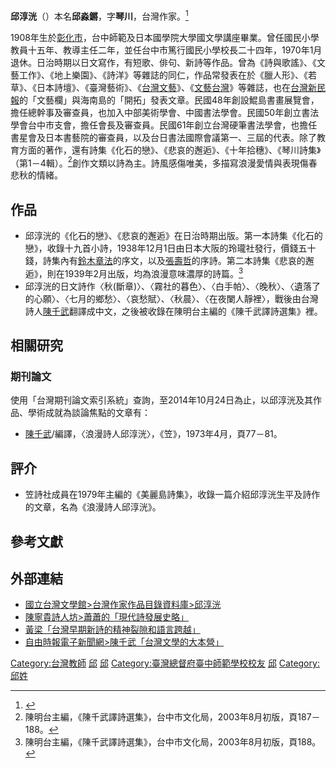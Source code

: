 '''邱淳洸'''（{{bd|1908年|3月|1989年||}}）本名'''邱淼鏘'''，字'''琴川'''，台灣作家。<ref name=writer2>{{Cite web |url=https://db.nmtl.gov.tw/Site4/s6/writerinfo?id=880 |title=台灣作家作品目錄資料庫 |publisher=國立台灣文學館 |accessdate=}}</ref>

1908年生於[[彰化市|彰化市]]，台中師範及日本國學院大學國文學講座畢業。曾任國民小學教員十五年、教導主任二年，並任台中市篤行國民小學校長二十四年，1970年1月退休。日治時期以日文寫作，有短歌、俳句、新詩等作品。曾為《詩與歌謠》、《文藝工作》、《地上樂園》、《詩洋》等雜誌的同仁，作品常發表在於《臘人形》、《若草》、《日本詩壇》、《臺灣藝術》、《[[台灣文藝|台灣文藝]]》、《[[文藝台灣|文藝台灣]]》等雜誌，也在[[台灣新民報|台灣新民報]]的「文藝欄」與海南島的「開拓」發表文章。民國48年創設鯤島書畫展覽會，擔任總幹事及審查員，也加入中部美術學會、中國書法學會。民國50年創立書法學會台中市支會，擔任會長及審查員。民國61年創立台灣硬筆書法學會，也擔任書星會及日本書藝院的審查員，以及台日書法國際會議第一、三屆的代表。除了教育方面的著作，還有詩集《化石的戀》、《悲哀的邂逅》、《十年拾穗》、《琴川詩集》（第1－4輯）。<ref>陳明台主編，《陳千武譯詩選集》，台中市文化局，2003年8月初版，頁187－188。</ref>創作文類以詩為主。詩風感傷唯美，多描寫浪漫愛情與表現傷春悲秋的情緒。

==作品==
*邱淳洸的《化石的戀》、《悲哀的邂逅》在日治時期出版。第一本詩集《化石的戀》，收錄十九首小詩，1938年12月1日由日本大阪的玲瓏社發行，價錢五十錢，詩集內有[[鈴木章法|鈴木章法]]的序文，以及[[張壽哲|張壽哲]]的序詩。第二本詩集《悲哀的邂逅》，則在1939年2月出版，均為浪漫意味濃厚的詩篇。<ref>陳明台主編，《陳千武譯詩選集》，台中市文化局，2003年8月初版，頁188。</ref>
*邱淳洸的日文詩作〈秋(斷章)〉、〈霧社的暮色〉、〈白手帕〉、〈晚秋〉、〈遺落了的心願〉、〈七月的鄉愁〉、〈哀愁賦〉、〈秋晨〉、〈在夜闌人靜裡〉，戰後由台灣詩人[[陳千武|陳千武]]翻譯成中文，之後被收錄在陳明台主編的《陳千武譯詩選集》裡。

==相關研究==
===期刊論文===
使用「台灣期刊論文索引系統」查詢，至2014年10月24日為止，以邱淳洸及其作品、學術成就為談論焦點的文章有：
*[[陳千武|陳千武]]/編譯，〈浪漫詩人邱淳洸〉，《笠》，1973年4月，頁77－81。

==評介==
*笠詩社成員在1979年主編的《美麗島詩集》，收錄一篇介紹邱淳洸生平及詩作的文章，名為《浪漫詩人邱淳洸》。

==參考文獻==
<references />

==外部連結==
*[https://db.nmtl.gov.tw/Site4/s6/writerinfo?id=880 國立台灣文學館>台灣作家作品目錄資料庫>邱淳洸] 
*[http://ningkuei.blogspot.tw/2007/09/blog-post_26.html 陳寧貴詩人坊>蕭蕭的「現代詩發展史略」] {{Wayback|url=http://ningkuei.blogspot.tw/2007/09/blog-post_26.html |date=20160610125957 }}
*[http://bbs.nsysu.edu.tw/txtVersion/treasure/poem/M.999184888.A/M.1007540931.A/M.1007554463.A.html 黃梁「台灣早期新詩的精神裂隙和語言跨越」] {{Wayback|url=http://bbs.nsysu.edu.tw/txtVersion/treasure/poem/M.999184888.A/M.1007540931.A/M.1007554463.A.html |date=20050311005617 }}
*[http://old.ltn.com.tw/2003/new/apr/10/life/article-1.htm 自由時報電子新聞網>陳千武「台灣文學的大本營」] {{Wayback|url=http://old.ltn.com.tw/2003/new/apr/10/life/article-1.htm |date=20160305071625 }}

[[Category:台灣教師|Category:台灣教師]]
[[Category:台灣詩人|邱]]
[[Category:台灣日治時期作家|邱]]
[[Category:臺灣總督府臺中師範學校校友|Category:臺灣總督府臺中師範學校校友]]
[[Category:彰化市人|邱]]
[[Category:邱姓|Category:邱姓]]